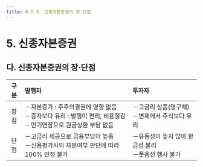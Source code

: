 ```yaml
---
title: 6.5.3. 신종자본증권의 장·단점
---
```

# 5. 신종자본증권
## 다. 신종자본증권의 장·단점

|구분|발행자|투자자|
|:--:|:----|:-----|
|장점|－자본증가 : 주주의결권에 영향 없음<br/>－증자보다 유리 : 발행이 편리, 비용절감<br/>－만기연장으로 원금상환 부담 없음|－고금리 상품(영구채)<br/>－변제에서 주식보다 유리|
|단점|－고금리 제공으로 금융부담이 높음<br/>－신용평가사의 자본여부 판단에 따라 100% 인정 불가|－유동성이 높지 않아 환금성 불리<br/>－풋옵션 행사 불가|

